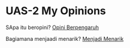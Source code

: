 # UAS-2 My Opinions

SApa itu beropini? [Opini Berpengaruh](BM%20Opini.mp4)

Bagiamana menjaadi menarik? [Menjadi Menarik](./Interesting.mp4)